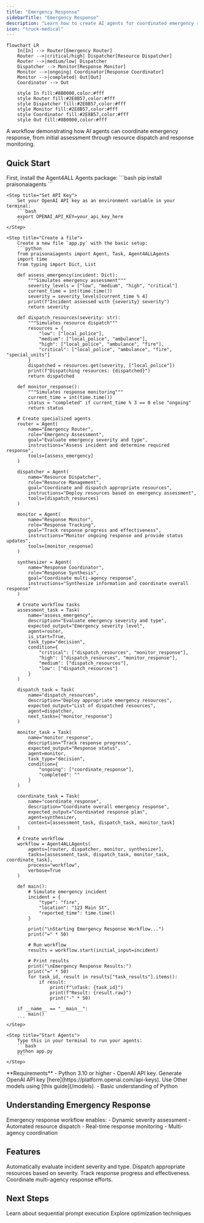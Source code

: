 ```yaml
---
title: "Emergency Response"
sidebarTitle: "Emergency Response"
description: "Learn how to create AI agents for coordinated emergency response and resource management."
icon: "truck-medical"
---
```


```mermaid
flowchart LR
    In[In] --> Router[Emergency Router]
    Router -->|critical/high| Dispatcher[Resource Dispatcher]
    Router -->|medium/low| Dispatcher
    Dispatcher --> Monitor[Response Monitor]
    Monitor -->|ongoing| Coordinator[Response Coordinator]
    Monitor -->|completed| Out[Out]
    Coordinator --> Out
    
    style In fill:#8B0000,color:#fff
    style Router fill:#2E8B57,color:#fff
    style Dispatcher fill:#2E8B57,color:#fff
    style Monitor fill:#2E8B57,color:#fff
    style Coordinator fill:#2E8B57,color:#fff
    style Out fill:#8B0000,color:#fff
```

A workflow demonstrating how AI agents can coordinate emergency response, from initial assessment through resource dispatch and response monitoring.

## Quick Start

<Steps>
    <Step title="Install Package">
        First, install the Agent4ALL Agents package:
        ```bash
        pip install praisonaiagents
        ```
    </Step>

    <Step title="Set API Key">
        Set your OpenAI API key as an environment variable in your terminal:
        ```bash
        export OPENAI_API_KEY=your_api_key_here
        ```
    </Step>

    <Step title="Create a file">
        Create a new file `app.py` with the basic setup:
        ```python
        from praisonaiagents import Agent, Task, Agent4ALLAgents
        import time
        from typing import Dict, List

        def assess_emergency(incident: Dict):
            """Simulates emergency assessment"""
            severity_levels = ["low", "medium", "high", "critical"]
            current_time = int(time.time())
            severity = severity_levels[current_time % 4]
            print(f"Incident assessed with {severity} severity")
            return severity

        def dispatch_resources(severity: str):
            """Simulates resource dispatch"""
            resources = {
                "low": ["local_police"],
                "medium": ["local_police", "ambulance"],
                "high": ["local_police", "ambulance", "fire"],
                "critical": ["local_police", "ambulance", "fire", "special_units"]
            }
            dispatched = resources.get(severity, ["local_police"])
            print(f"Dispatching resources: {dispatched}")
            return dispatched

        def monitor_response():
            """Simulates response monitoring"""
            current_time = int(time.time())
            status = "completed" if current_time % 3 == 0 else "ongoing"
            return status

        # Create specialized agents
        router = Agent(
            name="Emergency Router",
            role="Emergency Assessment",
            goal="Evaluate emergency severity and type",
            instructions="Assess incident and determine required response",
            tools=[assess_emergency]
        )

        dispatcher = Agent(
            name="Resource Dispatcher",
            role="Resource Management",
            goal="Coordinate and dispatch appropriate resources",
            instructions="Deploy resources based on emergency assessment",
            tools=[dispatch_resources]
        )

        monitor = Agent(
            name="Response Monitor",
            role="Response Tracking",
            goal="Track response progress and effectiveness",
            instructions="Monitor ongoing response and provide status updates",
            tools=[monitor_response]
        )

        synthesizer = Agent(
            name="Response Coordinator",
            role="Response Synthesis",
            goal="Coordinate multi-agency response",
            instructions="Synthesize information and coordinate overall response"
        )

        # Create workflow tasks
        assessment_task = Task(
            name="assess_emergency",
            description="Evaluate emergency severity and type",
            expected_output="Emergency severity level",
            agent=router,
            is_start=True,
            task_type="decision",
            condition={
                "critical": ["dispatch_resources", "monitor_response"],
                "high": ["dispatch_resources", "monitor_response"],
                "medium": ["dispatch_resources"],
                "low": ["dispatch_resources"]
            }
        )

        dispatch_task = Task(
            name="dispatch_resources",
            description="Deploy appropriate emergency resources",
            expected_output="List of dispatched resources",
            agent=dispatcher,
            next_tasks=["monitor_response"]
        )

        monitor_task = Task(
            name="monitor_response",
            description="Track response progress",
            expected_output="Response status",
            agent=monitor,
            task_type="decision",
            condition={
                "ongoing": ["coordinate_response"],
                "completed": ""
            }
        )

        coordinate_task = Task(
            name="coordinate_response",
            description="Coordinate overall emergency response",
            expected_output="Coordinated response plan",
            agent=synthesizer,
            context=[assessment_task, dispatch_task, monitor_task]
        )

        # Create workflow
        workflow = Agent4ALLAgents(
            agents=[router, dispatcher, monitor, synthesizer],
            tasks=[assessment_task, dispatch_task, monitor_task, coordinate_task],
            process="workflow",
            verbose=True
        )

        def main():
            # Simulate emergency incident
            incident = {
                "type": "fire",
                "location": "123 Main St",
                "reported_time": time.time()
            }
            
            print("\nStarting Emergency Response Workflow...")
            print("=" * 50)
            
            # Run workflow
            results = workflow.start(initial_input=incident)
            
            # Print results
            print("\nEmergency Response Results:")
            print("=" * 50)
            for task_id, result in results["task_results"].items():
                if result:
                    print(f"\nTask: {task_id}")
                    print(f"Result: {result.raw}")
                    print("-" * 50)

        if __name__ == "__main__":
            main()
        ```
    </Step>

    <Step title="Start Agents">
        Type this in your terminal to run your agents:
        ```bash
        python app.py
        ```
    </Step>
</Steps>

<Note>
  **Requirements**
  - Python 3.10 or higher
  - OpenAI API key. Generate OpenAI API key [here](https://platform.openai.com/api-keys). Use Other models using [this guide](/models).   
  - Basic understanding of Python
</Note>

## Understanding Emergency Response

<Card title="What is Emergency Response?" icon="question">
  Emergency response workflow enables:
  - Dynamic severity assessment
  - Automated resource dispatch
  - Real-time response monitoring
  - Multi-agency coordination
</Card>

## Features

<CardGroup cols={2}>
  <Card title="Severity Assessment" icon="gauge-high">
    Automatically evaluate incident severity and type.
  </Card>
  <Card title="Resource Management" icon="truck">
    Dispatch appropriate resources based on severity.
  </Card>
  <Card title="Response Monitoring" icon="eye">
    Track response progress and effectiveness.
  </Card>
  <Card title="Response Coordination" icon="people-group">
    Coordinate multi-agency response efforts.
  </Card>
</CardGroup>

## Next Steps

<CardGroup cols={2}>
  <Card title="Prompt Chaining" icon="link" href="/features/promptchaining">
    Learn about sequential prompt execution
  </Card>
  <Card title="Evaluator Optimizer" icon="magnifying-glass-chart" href="/features/evaluator-optimiser">
    Explore optimization techniques
  </Card>
</CardGroup> 